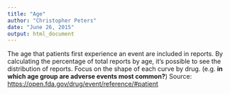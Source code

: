 ```yaml
---
title: "Age"
author: "Christopher Peters"
date: "June 26, 2015"
output: html_document
---
```


The age that patients first experience an event are included in reports. By calculating the percentage of total reports by age, it's possible to see the distribution of reports. Focus on the shape of each curve by drug. (e.g. **in which age group are adverse events most common?**) Source: <https://open.fda.gov/drug/event/reference/#patient>
